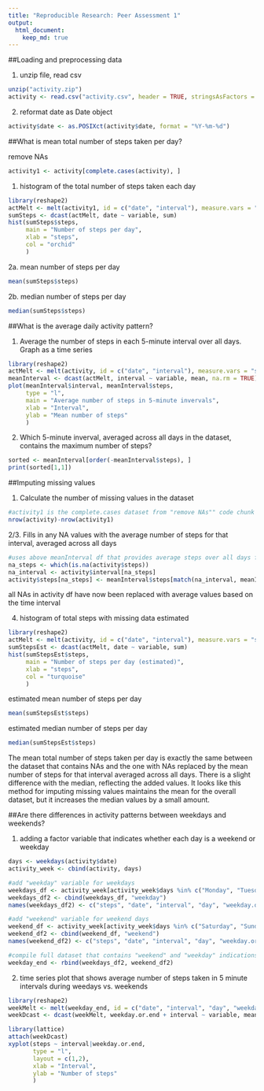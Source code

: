 ```yaml
---
title: "Reproducible Research: Peer Assessment 1"
output: 
  html_document:
    keep_md: true
---
```


##Loading and preprocessing data

1. unzip file, read csv

```r
unzip("activity.zip")
activity <- read.csv("activity.csv", header = TRUE, stringsAsFactors = FALSE)
```

2. reformat date as Date object

```r
activity$date <- as.POSIXct(activity$date, format = "%Y-%m-%d")
```

##What is mean total number of steps taken per day?

remove NAs

```r
activity1 <- activity[complete.cases(activity), ]
```

1. histogram of the total number of steps taken each day

```r
library(reshape2)
actMelt <- melt(activity1, id = c("date", "interval"), measure.vars = "steps")
sumSteps <- dcast(actMelt, date ~ variable, sum)
hist(sumSteps$steps,
     main = "Number of steps per day",
     xlab = "steps",
     col = "orchid"
     )
```

2a. mean number of steps per day

```r
mean(sumSteps$steps)
```

2b. median number of steps per day

```r
median(sumSteps$steps)
```

##What is the average daily activity pattern?

1. Average the number of steps in each 5-minute interval over all days.  
Graph as a time series

```r
library(reshape2)
actMelt <- melt(activity, id = c("date", "interval"), measure.vars = "steps")
meanInterval <- dcast(actMelt, interval ~ variable, mean, na.rm = TRUE)
plot(meanInterval$interval, meanInterval$steps,
     type = "l",
     main = "Average number of steps in 5-minute invervals",
     xlab = "Interval",
     ylab = "Mean number of steps"
     )
```

2. Which 5-minute inverval, averaged across all days in the dataset, contains the maximum number of steps?

```r
sorted <- meanInterval[order(-meanInterval$steps), ]
print(sorted[1,1])
```

##Imputing missing values

1. Calculate the number of missing values in the dataset

```r
#activity1 is the complete.cases dataset from "remove NAs"" code chunk above
nrow(activity)-nrow(activity1)
```

2/3. Fills in any NA values with the average number of steps for that interval, averaged across all days

```r
#uses above meanInterval df that provides average steps over all days for each time interval
na_steps <- which(is.na(activity$steps))
na_interval <- activity$interval[na_steps]
activity$steps[na_steps] <- meanInterval$steps[match(na_interval, meanInterval$interval)]
```

all NAs in activity df have now been replaced with average values based on the time interval

4. histogram of total steps with missing data estimated

```r
library(reshape2)
actMelt <- melt(activity, id = c("date", "interval"), measure.vars = "steps")
sumStepsEst <- dcast(actMelt, date ~ variable, sum)
hist(sumStepsEst$steps,
     main = "Number of steps per day (estimated)",
     xlab = "steps",
     col = "turquoise"
     )
```

estimated mean number of steps per day

```r
mean(sumStepsEst$steps)
```

estimated median number of steps per day

```r
median(sumStepsEst$steps)
```

The mean total number of steps taken per day is exactly the same between the dataset that contains NAs and the one with NAs replaced by the mean number of steps for that interval averaged across all days.  There is a slight difference with the median, reflecting  the added values.  It looks like this method for imputing missing values maintains the mean for the overall dataset, but it increases the median values by a small amount.  

##Are there differences in activity patterns between weekdays and weekends?

1. adding a factor variable that indicates whether each day is a weekend or weekday

```r
days <- weekdays(activity$date)
activity_week <- cbind(activity, days)

#add "weekday" variable for weekdays
weekdays_df <- activity_week[activity_week$days %in% c("Monday", "Tuesday", "Wednesday", "Thursday", "Friday") , ]
weekdays_df2 <- cbind(weekdays_df, "weekday")
names(weekdays_df2) <- c("steps", "date", "interval", "day", "weekday.or.end")

#add "weekend" variable for weekend days
weekend_df <- activity_week[activity_week$days %in% c("Saturday", "Sunday") , ]
weekend_df2 <- cbind(weekend_df, "weekend")
names(weekend_df2) <- c("steps", "date", "interval", "day", "weekday.or.end")

#compile full dataset that contains "weekend" and "weekday" indications
weekday_end <- rbind(weekdays_df2, weekend_df2)
```

2. time series plot that shows average number of steps taken in 5 minute intervals during weedays vs. weekends

```r
library(reshape2)
weekMelt <- melt(weekday_end, id = c("date", "interval", "day", "weekday.or.end"), measure.vars = "steps")
weekDcast <- dcast(weekMelt, weekday.or.end + interval ~ variable, mean)

library(lattice)
attach(weekDcast)
xyplot(steps ~ interval|weekday.or.end,
       type = "l",
       layout = c(1,2),
       xlab = "Interval",
       ylab = "Number of steps"
       )
```
